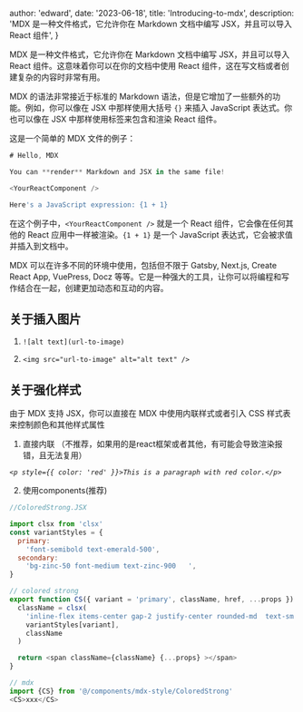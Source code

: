 
  author: 'edward',
  date: '2023-06-18',
  title: 'Introducing-to-mdx',
  description:
    'MDX 是一种文件格式，它允许你在 Markdown 文档中编写 JSX，并且可以导入 React 组件',
}



MDX 是一种文件格式，它允许你在 Markdown 文档中编写 JSX，并且可以导入 React 组件。这意味着你可以在你的文档中使用 React 组件，这在写文档或者创建复杂的内容时非常有用。

MDX 的语法非常接近于标准的 Markdown 语法，但是它增加了一些额外的功能。例如，你可以像在 JSX 中那样使用大括号 `{}` 来插入 JavaScript 表达式。你也可以像在 JSX 中那样使用标签来包含和渲染 React 组件。

这是一个简单的 MDX 文件的例子：

```js
# Hello, MDX

You can **render** Markdown and JSX in the same file!

<YourReactComponent />

Here's a JavaScript expression: {1 + 1}
```

在这个例子中，`<YourReactComponent />` 就是一个 React 组件，它会像在任何其他的 React 应用中一样被渲染。`{1 + 1}` 是一个 JavaScript 表达式，它会被求值并插入到文档中。

MDX 可以在许多不同的环境中使用，包括但不限于 Gatsby, Next.js, Create React App, VuePress, Docz 等等。它是一种强大的工具，让你可以将编程和写作结合在一起，创建更加动态和互动的内容。


## 关于插入图片

1. `![alt text](url-to-image)`

2. `<img src="url-to-image" alt="alt text" />`


## 关于强化样式

由于 MDX 支持 JSX，你可以直接在 MDX 中使用内联样式或者引入 CSS 样式表来控制颜色和其他样式属性

1. 直接内联 （不推荐，如果用的是react框架或者其他，有可能会导致渲染报错，且无法复用）

*`<p style={{ color: 'red' }}>This is a paragraph with red color.</p>`*


2. 使用components(推荐)

```js
//ColoredStrong.JSX

import clsx from 'clsx'
const variantStyles = {
  primary:
    'font-semibold text-emerald-500',
  secondary:
    'bg-zinc-50 font-medium text-zinc-900   ',
}

// colored strong
export function CS({ variant = 'primary', className, href, ...props }) {
  className = clsx(
    'inline-flex items-center gap-2 justify-center rounded-md  text-sm outline-offset-2 transition ',
    variantStyles[variant],
    className
  )

  return <span className={className} {...props} ></span>
}
```

```js
// mdx
import {CS} from '@/components/mdx-style/ColoredStrong'
<CS>xxx</CS>
```




